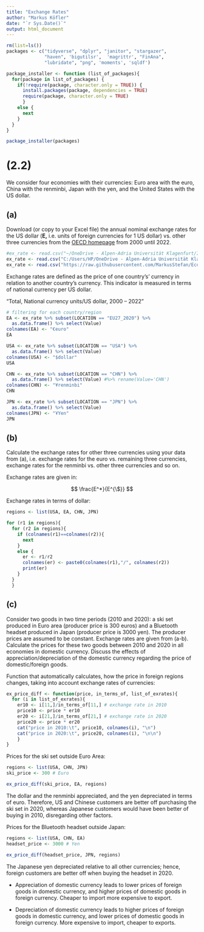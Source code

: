 ---
title: "Exchange Rates"
author: "Markus Köfler"
date: "`r Sys.Date()`"
output: html_document
---

```{r}
rm(list=ls())
packages <- c("tidyverse", "dplyr", "janitor", "stargazer", 
              "haven", 'bigutilsr',  'magrittr', "FinAna",
              "lubridate", "png", 'moments', 'sqldf')

package_installer <- function (list_of_packages){
  for(package in list_of_packages) {
    if(!require(package, character.only = TRUE)) {
      install.packages(package, dependencies = TRUE)
      require(package, character.only = TRUE)
      }
    else {
      next
    }
  }
}

package_installer(packages)
```

# (2.2)

We consider four economies with their currencies: Euro area with the euro, China with the renminbi, Japan with the yen, and the United States with the US dollar.

## (a)

Download (or copy to your Excel file) the annual nominal exchange rates for the US dollar (**E,** i.e. units of foreign currencies for 1 US dollar) vs. other three currencies from the [OECD homepage](https://data.oecd.org/conversion/exchange-rates.htm) from 2000 until 2022.

```{r}
#ex_rate <- read.csv("~/OneDrive - Alpen-Adria Universität Klagenfurt/Int.Macro/Ex2/exchange_rate.csv")
ex_rate <- read.csv("C:/Users/HP/OneDrive - Alpen-Adria Universität Klagenfurt/Int.Macro/Ex2/exchange_rate.csv")
ex_rate <- read.csv("https://raw.githubusercontent.com/MarkusStefan/Economics/main/exchange_rate.csv")

```

Exchange rates are defined as the price of one country's' currency in relation to another country's currency. This indicator is measured in terms of national currency per US dollar.

"Total, National currency units/US dollar, 2000 -- 2022"

```{r}
# filtering for each country/region
EA <- ex_rate %>% subset(LOCATION == "EU27_2020") %>% 
  as.data.frame() %>% select(Value) 
colnames(EA) <- "€euro"
EA

USA <- ex_rate %>% subset(LOCATION == "USA") %>% 
  as.data.frame() %>% select(Value) 
colnames(USA) <- "$dollar"
USA

CHN <- ex_rate %>% subset(LOCATION == "CHN") %>% 
  as.data.frame() %>% select(Value) #%>% rename(Value='CHN')
colnames(CHN) <- "¥renminbi"
CHN

JPN <- ex_rate %>% subset(LOCATION == "JPN") %>% 
  as.data.frame() %>% select(Value) 
colnames(JPN) <- "ҰYen"
JPN

```

## (b)

Calculate the exchange rates for other three currencies using your data from (a), i.e. exchange rates for the euro vs. remaining three currencies, exchange rates for the renminbi vs. other three currencies and so on.

Exchange rates are given in:

$$
\frac{E^*}{E^{\$}}
$$

Exchange rates in terms of dollar:

```{r}
regions <- list(USA, EA, CHN, JPN)

for (r1 in regions){
  for (r2 in regions){
    if (colnames(r1)==colnames(r2)){
      next
    }
    else {
      er <- r1/r2
      colnames(er) <- paste0(colnames(r1),"/", colnames(r2))
      print(er)
    }
  }
  }
```

## (c)

Consider two goods in two time periods (2010 and 2020): a ski set produced in Euro area (producer price is 300 euros) and a Bluetooth headset produced in Japan (producer price is 3000 yen). The producer prices are assumed to be constant. Exchange rates are given from (a-b). Calculate the prices for these two goods between 2010 and 2020 in all economies in domestic currency. Discuss the effects of appreciation/depreciation of the domestic currency regarding the price of domestic/foreign goods.

Function that automatically calculates, how the price in foreign regions changes, taking into account exchange rates of currencies:

```{r}
ex_price_diff <- function(price, in_terms_of, list_of_exrates){
  for (i in list_of_exrates){
    er10 <- i[11,]/in_terms_of[11,] # exchange rate in 2010
    price10 <- price * er10 
    er20 <- i[21,]/in_terms_of[21,] # exchange rate in 2020
    price20 <- price * er20
    cat("price in 2010:\t", price10, colnames(i), "\n")
    cat("price in 2020:\t", price20, colnames(i), "\n\n")
    }
}

```

Prices for the ski set outside Euro Area:

```{r}
regions <- list(USA, CHN, JPN)
ski_price <- 300 # Euro

ex_price_diff(ski_price, EA, regions)
```

The dollar and the renminbi appreciated, and the yen depreciated in terms of euro. Therefore, US and Chinese customers are better off purchasing the ski set in 2020, whereas Japanese customers would have been better of buying in 2010, disregarding other factors.

Prices for the Bluetooth headset outside Japan:

```{r}
regions <- list(USA, CHN, EA)
headset_price <- 3000 # Yen

ex_price_diff(headset_price, JPN, regions)
```

The Japanese yen depreciated relative to all other currencies; hence, foreign customers are better off when buying the headset in 2020.

-   Appreciation of domestic currency leads to lower prices of foreign goods in domestic currency, and higher prices of domestic goods in foreign currency. Cheaper to import more expensive to export.

-   Depreciation of domestic currency leads to higher prices of foreign goods in domestic currency, and lower prices of domestic goods in foreign currency. More expensive to import, cheaper to exports.
